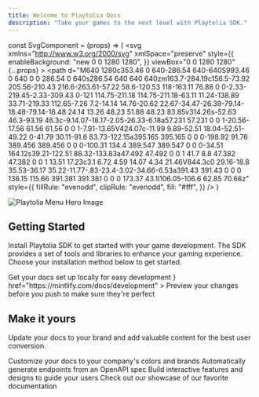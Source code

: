 ```yaml
---
title: Welcome to Playtolia Docs
description: "Take your games to the next level with Playtolia SDK."
---
```


const SvgComponent = (props) => (
    <svg
        xmlns="http://www.w3.org/2000/svg"
        xmlSpace="preserve"
        style={{
            enableBackground: "new 0 0 1280 1280",
        }}
        viewBox="0 0 1280 1280"
        {...props}
    >
        <path
            d="M640 1280c353.46 0 640-286.54 640-640S993.46 0 640 0 0 286.54 0 640s286.54 640 640 640zm163.7-284.19c156.5-73.92 205.56-210.43 216.6-263.61-57.22 58.6-120.53 118-163.11 76.88 0 0-2.33-219.45-2.33-309.43 0-121 114.75-211.18 114.75-211.18-63.11 11.24-138.89 33.71-219.33 112.65-7.26 7.2-14.14 14.76-20.62 22.67-34.47-26.39-79.14-18.48-79.14-18.48 24.14 13.26 48.23 51.88 48.23 83.85v314.26s-52.63 46.3-93.19 46.3c-9.14.07-18.17-2.05-26.33-6.18a57.231 57.231 0 0 1-20.56-17.56 61.56 61.56 0 0 1-7.91-13.65V424.07c-11.99 9.89-52.51 18.04-52.51-49.22 0-41.79 30.11-91.6 83.73-122.15a395.165 395.165 0 0 0-198.92 91.76 389.456 389.456 0 0 0-100.31 134.4 389.547 389.547 0 0 0-34.51 164.12s39.21-122.51 88.32-133.83a47.492 47.492 0 0 1 41.7 8.8 47.382 47.382 0 0 1 13.51 17.23c3.1 6.72 4.59 14.07 4.34 21.46V844.3c0 29.16-18.8 35.53-36.17 35.22-11.77-.83-23.4-3.02-34.66-6.53a391.43 391.43 0 0 0 136.15 115.66 391.381 391.381 0 0 0 173.37 43.1l106.05-106.6 62.85 70.66z"
            style={{
                fillRule: "evenodd",
                clipRule: "evenodd",
                fill: "#fff",
            }}
        />
    </svg>
)

<img
  className="block dark:hidden"
  src="/images/menu_overlay_hero.png"
  alt="Playtolia Menu Hero Image"
/>

## Getting Started

Install Playtolia SDK to get started with your game development. The SDK provides a set of tools and libraries to enhance your gaming experience.
Choose your installation method below to get started.

<CardGroup cols={2}>
  <Card
    title="Playtolia for Unity"
    icon="unity"
    href="https://mintlify.com/docs/quickstart"
  >
    Get your docs set up locally for easy development
  </Card>
  <Card
    title="Playtolia for Unreal Engine"
    icon={
        <g>
            <path
                d="m346.6 128.8 114 65.8c4.1 2.3 4.2 8.8 0 11l-135.5 78.2c-4.1 2.4-8.9 2.2-12.8 0l-135.4-78.2c-4.1-2.3-4.3-8.8 0-11l113.9-65.8V0L0 167.9v335.8-1.5 1.5l111.6-64.4V307.7c-.1-4.7 5.5-8 9.6-5.5l135.5 78.2c4.1 2.4 6.4 6.7 6.4 11.1v156.4c.1 4.7-5.4 8-9.5 5.5l-114-65.8-111.7 64.5L318.7 720l290.8-167.9L498 487.7l-114 65.8c-4 2.4-9.7-.7-9.5-5.5V391.6c0-4.7 2.6-8.9 6.4-11.1l135.4-78.2c4-2.5 9.7.7 9.6 5.5v131.6l111.6 64.4V167.9L346.6 0v128.8z"
                style={{
                    fill: "#fff",
                }}
            />
        </g>
    }
    href="https://mintlify.com/docs/development"
  >
    Preview your changes before you push to make sure they're perfect
  </Card>
</CardGroup>

## Make it yours

Update your docs to your brand and add valuable content for the best user conversion.

<CardGroup cols={2}>
  <Card
    title="Customize Style"
    icon="palette"
    href="https://mintlify.com/docs/settings/global"
  >
    Customize your docs to your company's colors and brands
  </Card>
  <Card
    title="Reference APIs"
    icon="code"
    href="https://mintlify.com/docs/api-playground/openapi"
  >
    Automatically generate endpoints from an OpenAPI spec
  </Card>
  <Card
    title="Add Components"
    icon="screwdriver-wrench"
    href="https://mintlify.com/docs/content/components/accordions"
  >
    Build interactive features and designs to guide your users
  </Card>
  <Card
    title="Get Inspiration"
    icon="stars"
    href="https://mintlify.com/customers"
  >
    Check out our showcase of our favorite documentation
  </Card>
</CardGroup>
